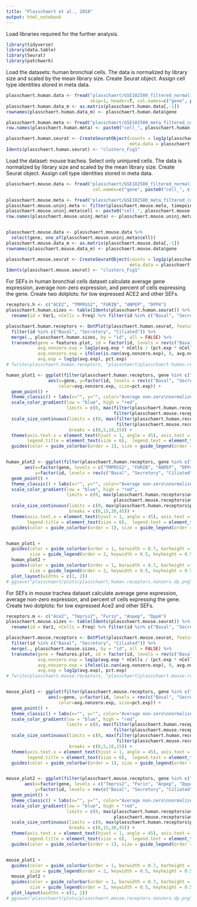 ```yaml
---
title: "Plasschaert et al., 2018"
output: html_notebook
---
```


Load libraries required for the further analysis.
```r
library(tidyverse)
library(data.table)
library(Seurat)
library(patchwork)
```

Load the datasets: human bronchial cells.
The data is normalized by library size and scaled by the mean library size.
Create Seurat object. Assign cell type identities stored in meta data.
```r
plasschaert.human.data <- fread("plasschaert/GSE102580_filtered_normalized_counts_human.tsv.gz", 
                                skip=1, header=T, col.names=c("gene", paste0("cell_", c(0:2969))))
plasschaert.human.data_m <- as.matrix(plasschaert.human.data[,-1])
rownames(plasschaert.human.data_m) <- plasschaert.human.data$gene

plasschaert.human.meta <- fread("plasschaert/GSE102580_meta_filtered_counts_human.tsv.gz", skip=6)
row.names(plasschaert.human.meta) <- paste0("cell_", plasschaert.human.meta$V1)

plasschaert.human.seurat <- CreateSeuratObject(counts = log1p(plasschaert.human.data_m), project = "human_bronchi",
                                               meta.data = plasschaert.human.meta)
Idents(plasschaert.human.seurat) <- "clusters_Fig1"
```

Load the dataset: mouse trachea. Select only uninjured cells.
The data is normalized by library size and scaled by the mean library size.
Create Seurat object. Assign cell type identities stored in meta data.
```r
plasschaert.mouse.data <- fread("plasschaert/GSE102580_filtered_normalized_counts_mouse.tsv.gz", skip=2,
                                 col.names=c("gene", paste0("cell_", c(0:14162))))

plasschaert.mouse.meta <- fread("plasschaert/GSE102580_meta_filtered_counts_mouse.tsv.gz", skip=9)
plasschaert.mouse.uninj.meta <- filter(plasschaert.mouse.meta, timepoint=="uninjured", clusters_Fig1!="")
plasschaert.mouse.uninj.meta$cell <- paste0("cell_", plasschaert.mouse.uninj.meta$V1)
row.names(plasschaert.mouse.uninj.meta) <- plasschaert.mouse.uninj.meta$cell


plasschaert.mouse.data <- plasschaert.mouse.data %>% 
  select(gene, one_of(plasschaert.mouse.uninj.meta$cell))
plasschaert.mouse.data_m <- as.matrix(plasschaert.mouse.data[,-1])
rownames(plasschaert.mouse.data_m) <- plasschaert.mouse.data$gene

plasschaert.mouse.seurat <- CreateSeuratObject(counts = log1p(plasschaert.mouse.data_m), project = "mouse_trachea",
                                               meta.data = plasschaert.mouse.uninj.meta)
Idents(plasschaert.mouse.seurat) <- "clusters_Fig1"
```

For SEFs in human bronchial cells dataset calculate average gene expression, average non-zero expression, and percent of cells expressing the gene.
Create two dotplots: for low expressed ACE2 and other SEFs.
```r
receptors.h <- c("ACE2", "TMPRSS2", "FURIN", "ANPEP", "DPP4")
plasschaert.human.sizes <- table(Idents(plasschaert.human.seurat)) %>% as.data.frame() %>% 
  rename(id = Var1, nCells = Freq) %>% filter(id %in% c("Basal", "Secretory", "Ciliated"))

plasschaert.human.receptors <- DotPlot(plasschaert.human.seurat, features = receptors.h)$data %>% 
  filter(id %in% c("Basal", "Secretory", "Ciliated")) %>% 
  merge(., plasschaert.human.sizes, by = "id", all = FALSE) %>% 
  transmute(gene = features.plot, id = factor(id, levels = rev(c("Basal", "Secretory", "Ciliated"))), 
            avg.nonzero.exp = log1p(avg.exp * nCells / (pct.exp * nCells / 100)), 
            avg.nonzero.exp = ifelse(is.nan(avg.nonzero.exp), 0, avg.nonzero.exp),
            avg.exp = log1p(avg.exp), pct.exp)
# fwrite(plasschaert.human.receptors, "plasschaert/plasschaert.human.receptors.txt", sep="\t")

human_plot1 <- ggplot(filter(plasschaert.human.receptors, gene %in% c("ACE2")), 
                aes(x=gene, y=factor(id, levels = rev(c("Basal", "Secretory", "Ciliated"))), 
                    color=avg.nonzero.exp, size=pct.exp)) +
  geom_point() +
  theme_classic() + labs(x="", y="", color="Average non-zero\nnormalized\nexpression", size="Percent\nexpressed") + 
  scale_color_gradient(low = "blue", high = "red", 
                       limits = c(0, max(filter(plasschaert.human.receptors, gene %in% c("ACE2"))$avg.nonzero.exp,
                                         filter(plasschaert.mouse.receptors, gene %in% c("Ace2"))$avg.nonzero.exp))) +
  scale_size_continuous(limits = c(0, max(filter(plasschaert.human.receptors, gene %in% c("ACE2"))$pct.exp,
                                          filter(plasschaert.mouse.receptors, gene %in% c("Ace2"))$pct.exp)), 
                        breaks = c(0,5,10,15)) +
  theme(axis.text.x = element_text(hjust = 1, angle = 45), axis.text = element_text(color = "black", size = 8), 
        legend.title = element_text(size = 6),  legend.text = element_text(size = 6), legend.title.align = 0.5) +
  guides(color = guide_colorbar(order = 1), size = guide_legend(order = 2))


human_plot2 <- ggplot(filter(plasschaert.human.receptors, gene %in% c("TMPRSS2", "FURIN", "ANPEP", "DPP4")), 
       aes(x=factor(gene, levels = c("TMPRSS2", "FURIN", "ANPEP", "DPP4")), 
           y=factor(id, levels = rev(c("Basal", "Secretory", "Ciliated"))), color=avg.nonzero.exp, size=pct.exp)) +
  geom_point() +
  theme_classic() + labs(x="", y="", color="Average non-zero\nnormalized\nexpression", size="Percent\nexpressed") + 
  scale_color_gradient(low = "blue", high = "red", 
                       limits = c(0, max(plasschaert.human.receptors$avg.nonzero.exp,
                                         plasschaert.mouse.receptors$avg.nonzero.exp))) +
  scale_size_continuous(limits = c(0, max(plasschaert.human.receptors$pct.exp, plasschaert.mouse.receptors$pct.exp)), 
                        breaks = c(0,15,30,45)) +
  theme(axis.text.x = element_text(hjust = 1, angle = 45), axis.text = element_text(color = "black", size = 8), 
        legend.title = element_text(size = 6),  legend.text = element_text(size = 6), legend.title.align = 0.5) +
  guides(color = guide_colorbar(order = 1), size = guide_legend(order = 2))


human_plot1 + 
  guides(color = guide_colorbar(order = 1, barwidth = 0.7, barheight = 3), 
         size = guide_legend(order = 2, keywidth = 0.5, keyheight = 0.5)) +
  human_plot2 + 
  guides(color = guide_colorbar(order = 1, barwidth = 0.7, barheight = 3), 
         size = guide_legend(order = 2, keywidth = 0.5, keyheight = 0.5)) + 
  plot_layout(widths = c(1, 2))
# ggsave("plasschaert/plots/plasschaert.human.receptors.nonzero.dp.png", width=7, height=3, dpi=300)
```

For SEFs in mouse trachea dataset calculate average gene expression, average non-zero expression, and percent of cells expressing the gene.
Create two dotplots: for low expressed Ace2 and other SEFs.
```r
receptors.m <- c("Ace2", "Tmprss2", "Furin", "Anpep", "Dpp4")
plasschaert.mouse.sizes <- table(Idents(plasschaert.mouse.seurat)) %>% as.data.frame() %>% 
  rename(id = Var1, nCells = Freq) %>% filter(id %in% c("Basal", "Secretory", "Ciliated"))

plasschaert.mouse.receptors <- DotPlot(plasschaert.mouse.seurat, features = receptors.m)$data %>% 
  filter(id %in% c("Basal", "Secretory", "Ciliated")) %>% 
  merge(., plasschaert.mouse.sizes, by = "id", all = FALSE) %>% 
  transmute(gene = features.plot, id = factor(id, levels = rev(c("Basal", "Secretory", "Ciliated"))), 
            avg.nonzero.exp = log1p(avg.exp * nCells / (pct.exp * nCells / 100)), 
            avg.nonzero.exp = ifelse(is.nan(avg.nonzero.exp), 0, avg.nonzero.exp),
            avg.exp = log1p(avg.exp), pct.exp)
# fwrite(plasschaert.mouse.receptors, "plasschaert/plasschaert.mouse.receptors.txt", sep="\t")


mouse_plot1 <- ggplot(filter(plasschaert.mouse.receptors, gene %in% c("Ace2")), 
                aes(x=gene, y=factor(id, levels = rev(c("Basal", "Secretory", "Ciliated"))), 
                    color=avg.nonzero.exp, size=pct.exp)) +
  geom_point() +
  theme_classic() + labs(x="", y="", color="Average non-zero\nnormalized\nexpression", size="Percent\nexpressed") + 
  scale_color_gradient(low = "blue", high = "red", 
                       limits = c(0, max(filter(plasschaert.human.receptors, gene %in% c("ACE2"))$avg.nonzero.exp,
                                         filter(plasschaert.mouse.receptors, gene %in% c("Ace2"))$avg.nonzero.exp))) +
  scale_size_continuous(limits = c(0, max(filter(plasschaert.human.receptors, gene %in% c("ACE2"))$pct.exp,
                                          filter(plasschaert.mouse.receptors, gene %in% c("Ace2"))$pct.exp)), 
                        breaks = c(0,5,10,15)) +
  theme(axis.text.x = element_text(hjust = 1, angle = 45), axis.text = element_text(color = "black", size = 8), 
        legend.title = element_text(size = 6),  legend.text = element_text(size = 6), legend.title.align = 0.5) +
  guides(color = guide_colorbar(order = 1), size = guide_legend(order = 2))


mouse_plot2 <- ggplot(filter(plasschaert.mouse.receptors, gene %in% c("Tmprss2", "Furin", "Anpep", "Dpp4")), 
       aes(x=factor(gene, levels = c("Tmprss2", "Furin", "Anpep", "Dpp4")), 
           y=factor(id, levels = rev(c("Basal", "Secretory", "Ciliated"))), color=avg.nonzero.exp, size=pct.exp)) +
  geom_point() +
  theme_classic() + labs(x="", y="", color="Average non-zero\nnormalized\nexpression", size="Percent\nexpressed") + 
  scale_color_gradient(low = "blue", high = "red", 
                       limits = c(0, max(plasschaert.human.receptors$avg.nonzero.exp,
                                         plasschaert.mouse.receptors$avg.nonzero.exp))) +
  scale_size_continuous(limits = c(0, max(plasschaert.human.receptors$pct.exp, plasschaert.mouse.receptors$pct.exp)), 
                        breaks = c(0,15,30,45)) +
  theme(axis.text.x = element_text(hjust = 1, angle = 45), axis.text = element_text(color = "black", size = 8), 
        legend.title = element_text(size = 6),  legend.text = element_text(size = 6), legend.title.align = 0.5) +
  guides(color = guide_colorbar(order = 1), size = guide_legend(order = 2))


mouse_plot1 + 
  guides(color = guide_colorbar(order = 1, barwidth = 0.7, barheight = 3), 
         size = guide_legend(order = 2, keywidth = 0.5, keyheight = 0.5)) +
  mouse_plot2 + 
  guides(color = guide_colorbar(order = 1, barwidth = 0.7, barheight = 3), 
         size = guide_legend(order = 2, keywidth = 0.5, keyheight = 0.5)) + 
  plot_layout(widths = c(1, 2))
# ggsave("plasschaert/plots/plasschaert.mouse.receptors.nonzero.dp.png", width=7, height=3, dpi=300)
```

